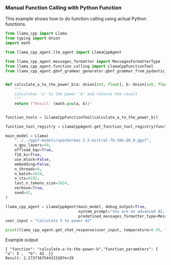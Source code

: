 ### Manual Function Calling with Python Function
This example shows how to do function calling using actual Python functions.

```python
from llama_cpp import Llama
from typing import Union
import math

from llama_cpp_agent.llm_agent import LlamaCppAgent

from llama_cpp_agent.messages_formatter import MessagesFormatterType
from llama_cpp_agent.function_calling import LlamaCppFunctionTool
from llama_cpp_agent.gbnf_grammar_generator.gbnf_grammar_from_pydantic_models import create_dynamic_model_from_function


def calculate_a_to_the_power_b(a: Union[int, float], b: Union[int, float]):
    """
    Calculates 'a' to the power 'b' and returns the result
    """
    return f"Result: {math.pow(a, b)}"


function_tools = [LlamaCppFunctionTool(calculate_a_to_the_power_b)]

function_tool_registry = LlamaCppAgent.get_function_tool_registry(function_tools)

main_model = Llama(
    "../../gguf-models/openhermes-2.5-mistral-7b-16k.Q8_0.gguf",
    n_gpu_layers=49,
    offload_kqv=True,
    f16_kv=True,
    use_mlock=False,
    embedding=False,
    n_threads=8,
    n_batch=1024,
    n_ctx=8192,
    last_n_tokens_size=1024,
    verbose=True,
    seed=42,
)

llama_cpp_agent = LlamaCppAgent(main_model, debug_output=True,
                                system_prompt="You are an advanced AI, tasked to assist the user by calling functions in JSON format. The following are the available functions and their parameters and types:\n\n" + function_tool_registry.get_documentation(),
                                predefined_messages_formatter_type=MessagesFormatterType.CHATML)
user_input = "Calculate 5 to power 42"

print(llama_cpp_agent.get_chat_response(user_input, temperature=0.45, function_tool_registry=function_tool_registry))

```
Example output
```text
{ "function": "calculate-a-to-the-power-b","function_parameters": { "a": 5 ,  "b": 42  }}
Result: 2.2737367544323207e+29
```